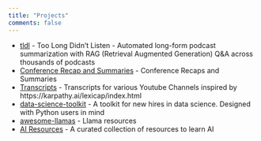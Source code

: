 ```yaml
---
title: "Projects"
comments: false
---
```


- [tldl](https://tldl.dev/) - Too Long Didn't Listen - Automated long-form podcast summarization with RAG (Retrieval Augmented Generation) Q&A across thousands of podcasts
- [Conference Recap and Summaries](conferences.qmd) - Conference Recaps and Summaries
- [Transcripts](https://github.com/lawwu/transcripts) - Transcripts for various Youtube Channels inspired by https://karpathy.ai/lexicap/index.html
- [data-science-toolkit](https://github.com/lawwu/data-science-toolkit) - A toolkit for new hires in data science. Designed with Python users in mind
- [awesome-llamas](https://github.com/lawwu/awesome-llamas) - Llama resources
- [AI Resources](ai_resources.qmd) - A curated collection of resources to learn AI

